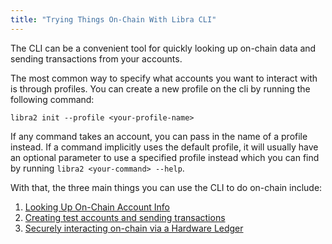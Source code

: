 ```yaml
---
title: "Trying Things On-Chain With Libra CLI"
---
```


The CLI can be a convenient tool for quickly looking up on-chain data and sending transactions from your accounts.

The most common way to specify what accounts you want to interact with is through profiles. You can create a new profile on the cli by running the following command:

```shellscript filename="Terminal"
libra2 init --profile <your-profile-name>
```

If any command takes an account, you can pass in the name of a profile instead. If a command implicitly uses the default profile, it will usually have an optional parameter to use a specified profile instead which you can find by running `libra2 <your-command> --help`.

With that, the three main things you can use the CLI to do on-chain include:

1. [Looking Up On-Chain Account Info](/build/cli/trying-things-on-chain/looking-up-account-info)
2. [Creating test accounts and sending transactions](/build/cli/trying-things-on-chain/create-test-accounts)
3. [Securely interacting on-chain via a Hardware Ledger](/build/cli/trying-things-on-chain/ledger)
